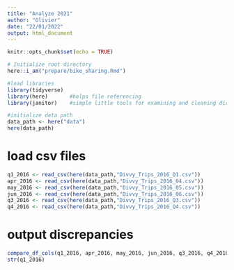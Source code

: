 ```yaml
---
title: "Analyze 2021"
author: "Olivier"
date: "22/01/2022"
output: html_document
---
```


```r
knitr::opts_chunk$set(echo = TRUE)
```

```r
# Initialize root directory
here::i_am("prepare/bike_sharing.Rmd")

#load libraries
library(tidyverse)
library(here)       #helps file referencing
library(janitor)    #simple little tools for examining and cleaning dirty data.

#initialize data path
data_path <- here("data")
here(data_path)
```

# load csv files
```r
q1_2016 <- read_csv(here(data_path,"Divvy_Trips_2016_Q1.csv"))
apr_2016 <- read_csv(here(data_path,"Divvy_Trips_2016_04.csv"))
may_2016 <- read_csv(here(data_path,"Divvy_Trips_2016_05.csv"))
jun_2016 <- read_csv(here(data_path,"Divvy_Trips_2016_06.csv"))
q3_2016 <- read_csv(here(data_path,"Divvy_Trips_2016_Q3.csv"))
q4_2016 <- read_csv(here(data_path,"Divvy_Trips_2016_Q4.csv"))
```
# output discrepancies
```r
compare_df_cols(q1_2016, apr_2016, may_2016, jun_2016, q3_2016, q4_2016, return="mismatch")
str(q1_2016)
```


